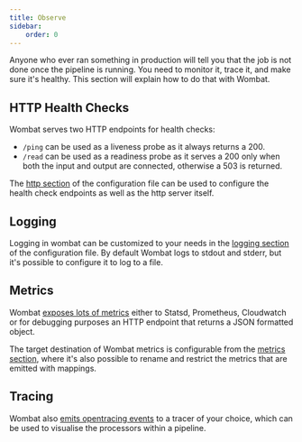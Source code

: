 ```yaml
---
title: Observe
sidebar:
    order: 0
---
```

Anyone who ever ran something in production will tell you that the job is not done once the pipeline is running. You
need to monitor it, trace it, and make sure it's healthy. This section will explain how to do that with Wombat.

## HTTP Health Checks
Wombat serves two HTTP endpoints for health checks:

- `/ping` can be used as a liveness probe as it always returns a 200.
- `/read` can be used as a readiness probe as it serves a 200 only when both the input and output are connected, otherwise a 503 is returned.

The [http section](http) of the configuration file can be used to configure the health check endpoints as well as the
http server itself.

## Logging
Logging in wombat can be customized to your needs in the [logging section](logging) of the configuration file.
By default Wombat logs to stdout and stderr, but it's possible to configure it to log to a file.

## Metrics
Wombat [exposes lots of metrics](metrics#metric-names) either to Statsd, Prometheus, Cloudwatch or for debugging
purposes an HTTP endpoint that returns a JSON formatted object.

The target destination of Wombat metrics is configurable from the [metrics section](metrics), where it's also possible
to rename and restrict the metrics that are emitted with mappings.

## Tracing
Wombat also [emits opentracing events](tracers) to a tracer of your choice, which can be used to visualise the
processors within a pipeline.